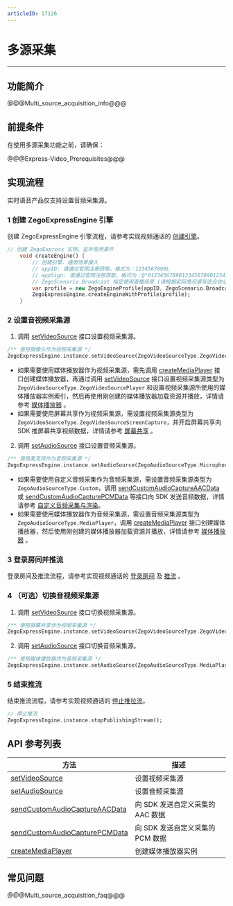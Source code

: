 ```yaml
---
articleID: 17126
---
```

# 多源采集

- - -
## 功能简介

@@@Multi_source_acquisition_info@@@

## 前提条件

在使用多源采集功能之前，请确保：

@@@Express-Video_Prerequisites@@@

## 实现流程

<div class="mk-warning">


实时语音产品仅支持设置音频采集源。
</div>

### 1 创建 ZegoExpressEngine 引擎

创建 ZegoExpressEngine 引擎流程，请参考实现视频通话的 [创建引擎](!Integration/Solution_Implementation#CreateEngine)。

```dart
// 创建 ZegoExpress 实例，监听常用事件
    void createEngine() {
        // 创建引擎，通用场景接入
        // appID: 请通过官网注册获取，格式为：1234567890L
        // appSign: 请通过官网注册获取，格式为：@"0123456789012345678901234567890123456789012345678901234567890123"（共64个字符）
        // ZegoScenario.Broadcast 指定使用直播场景 (请根据实际情况填写适合你业务的场景)
        var profile = new ZegoEngineProfile(appID, ZegoScenario.Broadcast, appSign: appSign);
        ZegoExpressEngine.createEngineWithProfile(profile);
    }
```

### 2 设置音视频采集源

1. 调用 [setVideoSource](/unique-api/express-video-sdk/zh/dart_flutter/zego_express_engine/ZegoExpressEnginePublisher/setVideoSource.html) 接口设置视频采集源。

```dart
/** 使用摄像头作为视频采集源 */
ZegoExpressEngine.instance.setVideoSource(ZegoVideoSourceType.ZegoVideoSourceCamera);
```

<div class = 'mk-hint'>

- 如果需要使用媒体播放器作为视频采集源，需先调用 [createMediaPlayer](/unique-api/express-video-sdk/zh/dart_flutter/zego_express_engine/ZegoExpressEngineMediaPlayer/createMediaPlayer.html) 接口创建媒体播放器，再通过调用 [setVideoSource](/unique-api/express-video-sdk/zh/dart_flutter/zego_express_engine/ZegoExpressEnginePublisher/setVideoSource.html) 接口设置视频采集源类型为 `ZegoVideoSourceType.ZegoVideoSourcePlayer` 和设置视频采集源所使用的媒体播放器实例索引，然后再使用刚创建的媒体播放器加载资源并播放，详情请参考 [媒体播放器](!Other_Functions/MediaPlayer) 。
- 如果需要使用屏幕共享作为视频采集源，需设置视频采集源类型为 `ZegoVideoSourceType.ZegoVideoSourceScreenCapture`，并开启屏幕共享向 SDK 推屏幕共享视频数据，详情请参考 [屏幕共享](!ExpressVideoSDK-Other_Functions/Share_Screen) 。

</div>

2. 调用 [setAudioSource](/unique-api/express-video-sdk/zh/dart_flutter/zego_express_engine/ZegoExpressEnginePublisher/setAudioSource.html) 接口设置音频采集源。

```dart
/** 使用麦克风作为音频采集源 */
ZegoExpressEngine.instance.setAudioSource(ZegoAudioSourceType.Microphone);
```

<div class = 'mk-hint'>

- 如果需要使用自定义音频采集作为音频采集源，需设置音频采集源类型为 `ZegoAudioSourceType.Custom`，调用 [sendCustomAudioCaptureAACData](/unique-api/express-video-sdk/zh/dart_flutter/zego_express_engine/ZegoExpressEngineCustomAudioIO/sendCustomAudioCaptureAACData.html) 或 [sendCustomAudioCapturePCMData](/unique-api/express-video-sdk/zh/dart_flutter/zego_express_engine/ZegoExpressEngineCustomAudioIO/sendCustomAudioCapturePCMData.html) 等接口向 SDK 发送音频数据，详情请参考 [自定义音频采集与渲染](!AudioAdvanced/custom_audio_io)。
- 如果需要使用媒体播放器作为音频采集源，需设置音频采集源类型为 `ZegoAudioSourceType.MediaPlayer`，调用 [createMediaPlayer](/unique-api/express-video-sdk/zh/dart_flutter/zego_express_engine/ZegoExpressEngineMediaPlayer/createMediaPlayer.html) 接口创建媒体播放器，然后使用刚创建的媒体播放器加载资源并播放，详情请参考 [媒体播放器](!Other_Functions/MediaPlayer) 。

</div>

### 3 登录房间并推流

登录房间及推流流程，请参考实现视频通话的 [登录房间](!Integration/Solution_Implementation#createroom) 及 [推流](!Integration/Solution_Implementation#publishingStream) 。

### 4 （可选）切换音视频采集源

1. 调用 [setVideoSource](/unique-api/express-video-sdk/zh/dart_flutter/zego_express_engine/ZegoExpressEnginePublisher/setVideoSource.html) 接口切换视频采集源。

```dart
/** 使用屏幕共享作为视频采集源 */
ZegoExpressEngine.instance.setVideoSource(ZegoVideoSourceType.ZegoVideoSourceScreenCapture);
```

2. 调用 [setAudioSource](/unique-api/express-video-sdk/zh/dart_flutter/zego_express_engine/ZegoExpressEnginePublisher/setAudioSource.html) 接口切换音频采集源。

```dart
/** 使用媒体播放器作为音频采集源 */
ZegoExpressEngine.instance.setAudioSource(ZegoAudioSourceType.MediaPlayer);
```

### 5 结束推流

结束推流流程，请参考实现视频通话的 [停止推拉流](!Integration/Solution_Implementation#stopPublishingStream)。

```dart
// 停止推流
ZegoExpressEngine.instance.stopPublishingStream();
```

## API 参考列表

| 方法 | 描述 |
|-------|--------|
| [setVideoSource](/unique-api/express-video-sdk/zh/dart_flutter/zego_express_engine/ZegoExpressEnginePublisher/setVideoSource.html) | 设置视频采集源 |
| [setAudioSource](/unique-api/express-video-sdk/zh/dart_flutter/zego_express_engine/ZegoExpressEnginePublisher/setAudioSource.html) | 设置音频采集源 |
| [sendCustomAudioCaptureAACData](/unique-api/express-video-sdk/zh/dart_flutter/zego_express_engine/ZegoExpressEngineCustomAudioIO/sendCustomAudioCaptureAACData.html) | 向 SDK 发送自定义采集的 AAC 数据 |
| [sendCustomAudioCapturePCMData](/unique-api/express-video-sdk/zh/dart_flutter/zego_express_engine/ZegoExpressEngineCustomAudioIO/sendCustomAudioCapturePCMData.html) | 向 SDK 发送自定义采集的 PCM 数据 |
| [createMediaPlayer](/unique-api/express-video-sdk/zh/dart_flutter/zego_express_engine/ZegoExpressEngineMediaPlayer/createMediaPlayer.html) | 创建媒体播放器实例 |

##  常见问题

@@@Multi_source_acquisition_faq@@@

